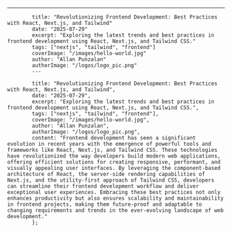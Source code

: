 ---
            title: "Revolutionizing Frontend Development: Best Practices with React, Next.js, and Tailwind"
            date: "2025-07-29"
            excerpt: "Exploring the latest trends and best practices in frontend development using React, Next.js, and Tailwind CSS."
            tags: ["nextjs", "tailwind", "frontend"]
            coverImage: "/images/hello-world.jpg"
            author: "Allan Punzalan"
            authorImage: "/logos/logo_pic.png"
            ---

            title: "Revolutionizing Frontend Development: Best Practices with React, Next.js, and Tailwind",
            date: "2025-07-29",
            excerpt: "Exploring the latest trends and best practices in frontend development using React, Next.js, and Tailwind CSS.",
            tags: ["nextjs", "tailwind", "frontend"],
            coverImage: "/images/hello-world.jpg",
            author: "Allan Punzalan",
            authorImage: "/logos/logo_pic.png",
            content: "Frontend development has seen a significant evolution in recent years with the emergence of powerful tools and frameworks like React, Next.js, and Tailwind CSS. These technologies have revolutionized the way developers build modern web applications, offering efficient solutions for creating responsive, performant, and visually appealing user interfaces. By leveraging the component-based architecture of React, the server-side rendering capabilities of Next.js, and the utility-first approach of Tailwind CSS, developers can streamline their frontend development workflow and deliver exceptional user experiences. Embracing these best practices not only enhances productivity but also ensures scalability and maintainability in frontend projects, making them future-proof and adaptable to changing requirements and trends in the ever-evolving landscape of web development."
            };